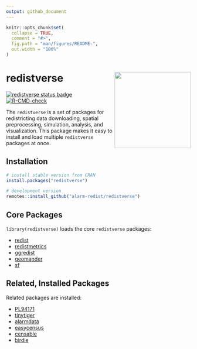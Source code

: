 ```yaml
---
output: github_document
---
```


<!-- README.md is generated from README.Rmd. Please edit that file -->

```r
knitr::opts_chunk$set(
  collapse = TRUE,
  comment = "#>",
  fig.path = "man/figures/README-",
  out.width = "100%"
)
```

# redistverse <img src="man/figures/logo.png" align="right" height="208" />

<!-- badges: start -->
[![redistverse status
badge](https://alarm-redist.r-universe.dev/badges/redistverse)](https://alarm-redist.r-universe.dev/redistverse)
[![R-CMD-check](https://github.com/alarm-redist/redistverse/actions/workflows/R-CMD-check.yaml/badge.svg)](https://github.com/alarm-redist/redistverse/actions/workflows/R-CMD-check.yaml)
<!-- badges: end -->

The `redistverse` is a set of packages for redistricting data downloading, spatial 
preprocessing, simulation, analysis, and visualization. This package makes it easy 
to install and load multiple `redistverse` packages at once.

## Installation

```r
# install stable version from CRAN
install.packages("redistverse")
```

``` r
# development version
remotes::install_github("alarm-redist/redistverse")
```

## Core Packages

`library(redistverse)` loads the core `redistverse` packages:

- [redist](https://alarm-redist.org/redist/)
- [redistmetrics](https://alarm-redist.org/redistmetrics/)
- [ggredist](https://alarm-redist.org/ggredist/)
- [geomander](https://christophertkenny.com/geomander/)
- [sf](https://r-spatial.github.io/sf/)

## Related, Installed Packages

Related packages are installed:

- [PL94171](https://corymccartan.com/PL94171/)
- [tinytiger](https://alarm-redist.org/tinytiger/)
- [alarmdata](https://alarm-redist.org/alarmdata/)
- [easycensus](https://corymccartan.com/easycensus/)
- [censable](https://christophertkenny.com/censable/)
- [birdie](https://corymccartan.com/birdie/)
